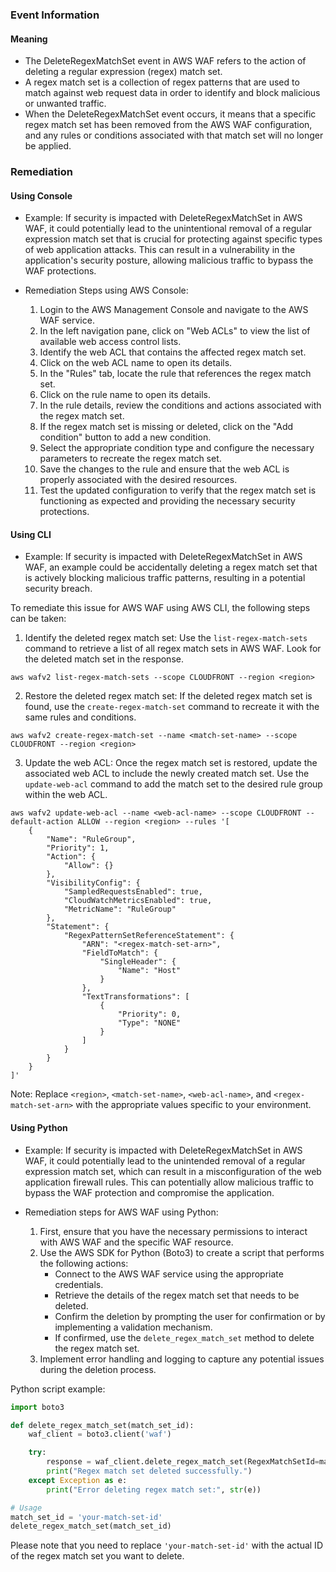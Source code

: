 
### Event Information

#### Meaning

- The DeleteRegexMatchSet event in AWS WAF refers to the action of deleting a regular expression (regex) match set. 
- A regex match set is a collection of regex patterns that are used to match against web request data in order to identify and block malicious or unwanted traffic. 
- When the DeleteRegexMatchSet event occurs, it means that a specific regex match set has been removed from the AWS WAF configuration, and any rules or conditions associated with that match set will no longer be applied.

### Remediation

#### Using Console

- Example: If security is impacted with DeleteRegexMatchSet in AWS WAF, it could potentially lead to the unintentional removal of a regular expression match set that is crucial for protecting against specific types of web application attacks. This can result in a vulnerability in the application's security posture, allowing malicious traffic to bypass the WAF protections.

- Remediation Steps using AWS Console:
  1. Login to the AWS Management Console and navigate to the AWS WAF service.
  2. In the left navigation pane, click on "Web ACLs" to view the list of available web access control lists.
  3. Identify the web ACL that contains the affected regex match set.
  4. Click on the web ACL name to open its details.
  5. In the "Rules" tab, locate the rule that references the regex match set.
  6. Click on the rule name to open its details.
  7. In the rule details, review the conditions and actions associated with the regex match set.
  8. If the regex match set is missing or deleted, click on the "Add condition" button to add a new condition.
  9. Select the appropriate condition type and configure the necessary parameters to recreate the regex match set.
  10. Save the changes to the rule and ensure that the web ACL is properly associated with the desired resources.
  11. Test the updated configuration to verify that the regex match set is functioning as expected and providing the necessary security protections.

#### Using CLI

- Example: If security is impacted with DeleteRegexMatchSet in AWS WAF, an example could be accidentally deleting a regex match set that is actively blocking malicious traffic patterns, resulting in a potential security breach.

To remediate this issue for AWS WAF using AWS CLI, the following steps can be taken:

1. Identify the deleted regex match set: Use the `list-regex-match-sets` command to retrieve a list of all regex match sets in AWS WAF. Look for the deleted match set in the response.

```
aws wafv2 list-regex-match-sets --scope CLOUDFRONT --region <region>
```

2. Restore the deleted regex match set: If the deleted regex match set is found, use the `create-regex-match-set` command to recreate it with the same rules and conditions.

```
aws wafv2 create-regex-match-set --name <match-set-name> --scope CLOUDFRONT --region <region>
```

3. Update the web ACL: Once the regex match set is restored, update the associated web ACL to include the newly created match set. Use the `update-web-acl` command to add the match set to the desired rule group within the web ACL.

```
aws wafv2 update-web-acl --name <web-acl-name> --scope CLOUDFRONT --default-action ALLOW --region <region> --rules '[
    {
        "Name": "RuleGroup",
        "Priority": 1,
        "Action": {
            "Allow": {}
        },
        "VisibilityConfig": {
            "SampledRequestsEnabled": true,
            "CloudWatchMetricsEnabled": true,
            "MetricName": "RuleGroup"
        },
        "Statement": {
            "RegexPatternSetReferenceStatement": {
                "ARN": "<regex-match-set-arn>",
                "FieldToMatch": {
                    "SingleHeader": {
                        "Name": "Host"
                    }
                },
                "TextTransformations": [
                    {
                        "Priority": 0,
                        "Type": "NONE"
                    }
                ]
            }
        }
    }
]'
```

Note: Replace `<region>`, `<match-set-name>`, `<web-acl-name>`, and `<regex-match-set-arn>` with the appropriate values specific to your environment.

#### Using Python

- Example: If security is impacted with DeleteRegexMatchSet in AWS WAF, it could potentially lead to the unintended removal of a regular expression match set, which can result in a misconfiguration of the web application firewall rules. This can potentially allow malicious traffic to bypass the WAF protection and compromise the application.

- Remediation steps for AWS WAF using Python:
  1. First, ensure that you have the necessary permissions to interact with AWS WAF and the specific WAF resource.
  2. Use the AWS SDK for Python (Boto3) to create a script that performs the following actions:
     - Connect to the AWS WAF service using the appropriate credentials.
     - Retrieve the details of the regex match set that needs to be deleted.
     - Confirm the deletion by prompting the user for confirmation or by implementing a validation mechanism.
     - If confirmed, use the `delete_regex_match_set` method to delete the regex match set.
  3. Implement error handling and logging to capture any potential issues during the deletion process.

Python script example:
```python
import boto3

def delete_regex_match_set(match_set_id):
    waf_client = boto3.client('waf')

    try:
        response = waf_client.delete_regex_match_set(RegexMatchSetId=match_set_id)
        print("Regex match set deleted successfully.")
    except Exception as e:
        print("Error deleting regex match set:", str(e))

# Usage
match_set_id = 'your-match-set-id'
delete_regex_match_set(match_set_id)
```
Please note that you need to replace `'your-match-set-id'` with the actual ID of the regex match set you want to delete.

